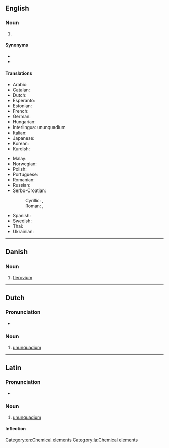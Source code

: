 {{also|Ununquadium}}
==English==
{{elements|Uuq|ununtrium|Uut|ununpentium|Uup}}

===Noun===
{{en-noun|-}}
{{wikipedia}}

# {{n-g|The [[systematic element name]] for [[flerovium]], the chemical element with [[atomic number]] 114 (''symbol'' Uuq).}}

====Synonyms====
* {{l|en|eka-lead}}
* {{l|en|flerovium}}

====Translations====
{{trans-top|chemical element}}
* Arabic: {{t|ar|أُنُون كُوَادْيُوم|tr=ʾunun kuwadyum|m}}
* Catalan: {{t+|ca|ununquadi|m}}
* Dutch: {{t+|nl|ununquadium|n}}
* Esperanto: {{t+|eo|ununkvadio}}
* Estonian: {{t|et|ununkvaadium}}
* French: {{t+|fr|ununquadium|m}}
* German: {{t+|de|Ununquadium|n}}
* Hungarian: {{t+|hu|ununquadium}}
* Interlingua: ununquadium
* Italian: {{t+|it|ununquadio|m}}
* Japanese: {{t|ja|ウンウンクアジウム|tr=ununkuajiumu}}
* Korean: {{t|ko|우눈쿼듐|tr=ununkweodyum}}
* Kurdish: {{t|ku|ûnûnkûadyûm}}
{{trans-mid}}
* Malay: {{t|ms|ununkuadium}}
* Norwegian: {{t|no|ununquadium}}
* Polish: {{t+|pl|ununquadium|m}}
* Portuguese: {{t+|pt|ununquádio|m}}
* Romanian: {{t+|ro|ununquadiu|n}}
* Russian: {{t+|ru|унунква́дий|m}}
* Serbo-Croatian:
*: Cyrillic: {{t|sh|унунквадијум|m}}, {{t|sh|унунквадиј|m}}
*: Roman: {{t|sh|ununkvadijum|m}}, {{t|sh|ununkvadij|m}}
* Spanish: {{t+|es|ununquadio|m}}
* Swedish: {{t+|sv|ununquadium}}
* Thai: {{t|th|อูนอูนควอเดียม|tr=ūnūnkwōdiam}}
* Ukrainian: {{t|uk|унунквадій|tr=ununkvádij|m}}
{{trans-bottom}}

[[Category:en:Chemical elements]]

----

==Danish==

===Noun===
{{da-noun}}

# [[flerovium]]

----

==Dutch==
{{wikipedia|lang=nl}}
{{elements|Uuq|ununtrium|Uut|ununpentium|Uup|lang=nl}}

===Pronunciation===
* {{audio|Nl-ununquadium.ogg|Audio|lang=nl}}

===Noun===
{{nl-noun|n|-|-}}

# [[#English|ununquadium]]

----

==Latin==
{{wikipedia|lang=la}}

===Pronunciation===
* {{la-IPA|ūnūnquadium}}

===Noun===
{{la-noun|ūnūnquadium|ūnūnquadiī|n|second}}

# [[#English|ununquadium]]

====Inflection====
{{la-decl-2nd-N|ūnūnquadi}}

[[Category:la:Chemical elements]]